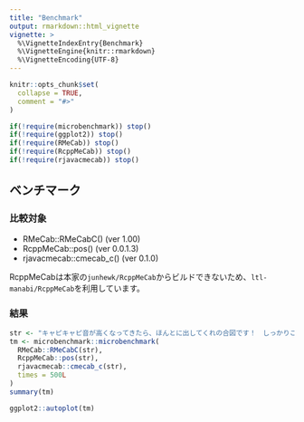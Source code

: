 ```yaml
---
title: "Benchmark"
output: rmarkdown::html_vignette
vignette: >
  %\VignetteIndexEntry{Benchmark}
  %\VignetteEngine{knitr::rmarkdown}
  %\VignetteEncoding{UTF-8}
---
```


```r
knitr::opts_chunk$set(
  collapse = TRUE,
  comment = "#>"
)
```

```r
if(!require(microbenchmark)) stop()
if(!require(ggplot2)) stop()
if(!require(RMeCab)) stop()
if(!require(RcppMeCab)) stop()
if(!require(rjavacmecab)) stop()
```

## ベンチマーク

### 比較対象

- RMeCab::RMeCabC() (ver 1.00)
- RcppMeCab::pos() (ver 0.0.1.3)
- rjavacmecab::cmecab_c() (ver 0.1.0)

RcppMeCabは本家の`junhewk/RcppMeCab`からビルドできないため、`ltl-manabi/RcppMeCab`を利用しています。

### 結果

```r
str <- "キャピキャピ音が高くなってきたら、ほんとに出してくれの合図です！　しっかりここではコミュニケーションとってください"
tm <- microbenchmark::microbenchmark(
  RMeCab::RMeCabC(str),
  RcppMeCab::pos(str),
  rjavacmecab::cmecab_c(str),
  times = 500L
)
summary(tm)
```

```r
ggplot2::autoplot(tm)
```

